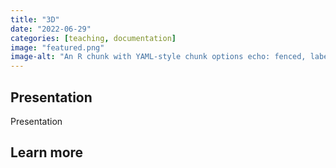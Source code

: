 ```yaml
---
title: "3D"
date: "2022-06-29"
categories: [teaching, documentation]
image: "featured.png"
image-alt: "An R chunk with YAML-style chunk options echo: fenced, label: simple-arithmetic, results: hide. The R code in the chunk is 1 + 1. The fences of the chunk are also visible."
---
```


## 

## Presentation

Presentation

## Learn more
